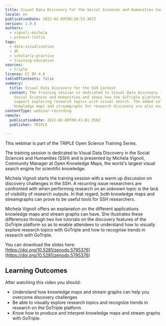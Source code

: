 ```yaml
---
title: Visual Data Discovery for the Social Sciences and Humanities Context
locale: en
publicationDate: 2022-02-09T08:28:53.367Z
version: 1.0.0
authors:
  - vignoli-michela
  - provost-lottie
tags:
  - data-visualisation
  - dh
  - scholarly-practice
  - training-education
sources:
  - triple
license: CC BY 4.0
tableOfContents: false
summary:
  title: Visual Data Discovery for the SSH Context
  content: The training session is dedicated to Visual Data Discovery in the
    Social Sciences and Humanities and shows how the GoTriple platform will
    support exploring research topics with visual search. The added value of
    knowledge maps and streamgraphs for research discovery are also examined.
contentType: webinar-recording
remote:
  publicationDate: 2022-02-09T08:41:01.358Z
  publisher: TRIPLE

---
```


This webinar is part of the TRIPLE Open Science Training Series.

The training session is dedicated to Visual Data Discovery in the Social Sciences and Humanities (SSH) and is presented by Michela Vignoli, Community Manager at Open Knowledge Maps, the world's largest visual search engine for scientific knowledge.

Michela Vignoli starts the training session with a warm up discussion on discovery challenges in the SSH. A recurring issue researchers are confronted with when performing research on an unknown topic is the lack of visibility of research outputs. In that regard, both knowledge maps and streamgraphs can prove to be useful tools for SSH researchers.

Michela Vignoli offers an explanation on the different applications knowledge maps and stream graphs can have. She illustrates these differences through two live tutorials on the discovery features of the GoTriple platform so as to enable attendees to understand how to visually explore research topics with GoTriple and how to recognise trends in research with GoTriple.

You can download the slides here: [https://doi.org/10.5281/zenodo.5795376](https://doi.org/10.5281/zenodo.5795376)

## Learning Outcomes

After watching this video you should:

- Understand how knowledge maps and stream graphs can help you overcome discovery challenges
- Be able to visually explore research topics and recognize trends in research on the GoTriple platform.
- Know how to produce and interpret knowledge maps and stream graphs with GoTriple.

<VideoCard
  provider="youtube"
  id="WZQG_Ob1P40"
  title="Visual Data Discovery for the SSH Context"
  subtitle="Click here to view"
  image="images/featured-image.png"
/>
